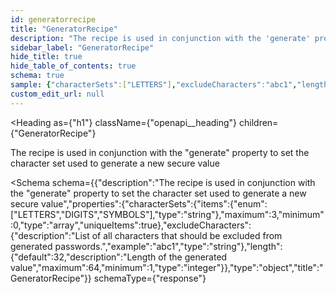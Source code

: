 ```yaml
---
id: generatorrecipe
title: "GeneratorRecipe"
description: "The recipe is used in conjunction with the 'generate' property to set the character set used to generate a new secure value"
sidebar_label: "GeneratorRecipe"
hide_title: true
hide_table_of_contents: true
schema: true
sample: {"characterSets":["LETTERS"],"excludeCharacters":"abc1","length":32}
custom_edit_url: null
---
```



<Heading
  as={"h1"}
  className={"openapi__heading"}
  children={"GeneratorRecipe"}
>
</Heading>



The recipe is used in conjunction with the "generate" property to set the character set used to generate a new secure value

<Schema
  schema={{"description":"The recipe is used in conjunction with the \"generate\" property to set the character set used to generate a new secure value","properties":{"characterSets":{"items":{"enum":["LETTERS","DIGITS","SYMBOLS"],"type":"string"},"maximum":3,"minimum":0,"type":"array","uniqueItems":true},"excludeCharacters":{"description":"List of all characters that should be excluded from generated passwords.","example":"abc1","type":"string"},"length":{"default":32,"description":"Length of the generated value","maximum":64,"minimum":1,"type":"integer"}},"type":"object","title":"GeneratorRecipe"}}
  schemaType={"response"}
>
  
</Schema>
            